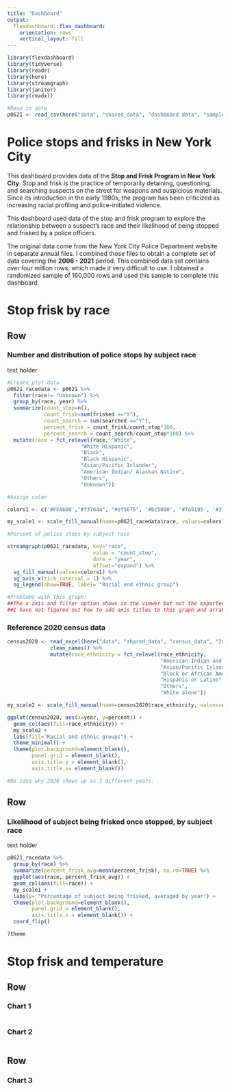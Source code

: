 ```yaml
---
title: "Dashboard"
output: 
  flexdashboard::flex_dashboard:
    orientation: rows
    vertical_layout: fill
---
```


```r
library(flexdashboard)
library(tidyverse)
library(readr)
library(here)
library(streamgraph)
library(janitor)
library(readxl)
```

```r
#Read in data
p0621 <- read_csv(here("data", "shared_data", "dashboard data", "sample_p0621.csv"))
```


Police stops and frisks in New York City {.sidebar}
=========
This dashboard provides data of the **Stop and Frisk Program in New York City**. Stop and frisk is the practice of temporarily detaining, questioning, and searching suspects on the street for weapons and suspicious materials. Since its introduction in the early 1980s, the program has been criticized as increasing racial profiling and police-initiated violence.

This dashboard used data of the stop and frisk program to explore the relationship between a suspect's race and their likelihood of being stopped and frisked by a police officers.

The original data come from the New York City Police Department website in separate annual files. I combined those files to obtain a complete set of data covering the **2006 - 2021** period. This combined data set contains over four million rows, which made it very difficult to use. I obtained a randomized sample of 160,000 rows and used this sample to complete this dashboard.

Stop frisk by race
========


Row {data-height=650}
-----------------------------------------------------------------------

### Number and distribution of police stops by subject race {data-width=10}
text holder

```r

#Create plot data
p0621_racedata <- p0621 %>%
  filter(race!= "Unknown") %>%
  group_by(race, year) %>%
  summarize(count_stop=n(),
            count_frisk=sum(frisked =="Y"),
            count_search = sum(searched =="Y"),
            percent_frisk = count_frisk/count_stop*100,
            percent_search = count_search/count_stop*100) %>%
  mutate(race = fct_relevel(race, "White", 
                        "White Hispanic", 
                        "Black", 
                        "Black Hispanic",
                        "Asian/Pacific Islander",
                        "American Indian/ Alaskan Native",
                        "Others",
                        "Unknown"))

#Assign color

colors1 <- c('#FFA600',"#ff764a", "#ef5675", '#bc5090', '#7a5195', '#374c80', '#003f5c', '#000000')

my_scale1 <- scale_fill_manual(name=p0621_racedata$race, values=colors1)

```

```r
#Percent of police stops by subject race

streamgraph(p0621_racedata, key="race", 
                            value = "count_stop", 
                            date = "year",
                            offset="expand") %>%
  sg_fill_manual(values=colors1) %>%
  sg_axis_x(tick_interval = 1) %>%
  sg_legend(show=TRUE, label= "Racial and ethnic group")

#Problems with this graph:
##The x axis and filter option shows in the viewer but not the exported document
##I have not figured out how to add axis titles to this graph and arrange the races in the order and colors I want.
```


### Reference 2020 census data {data-width=5}

```r
census2020 <- read_excel(here("data", "shared_data", "census_data", "2020censusNY.xlsx")) %>%
              clean_names() %>%
              mutate(race_ethnicity = fct_relevel(race_ethnicity,
                                                  "American Indian and Alaska Native alone",
                                                  "Asian/Pacific Islander",
                                                  "Black or African American alone",
                                                  "Hispanic or Latino",
                                                  "Others",
                                                  "White alone"))

my_scale2 <- scale_fill_manual(name=census2020$race_ethnicity, values=colors1)

ggplot(census2020, aes(x=year, y=percent)) +
  geom_col(aes(fill=race_ethnicity)) +
  my_scale2 +
  labs(fill="Racial and ethnic groups") +
  theme_minimal() +
  theme(plot.background=element_blank(),
        panel.grid = element_blank(),
        axis.title.y = element_blank(),
        axis.title.x= element_blank())

#No idea why 2020 shows up as 3 different years.
```



Row
-------

### Likelihood of subject being frisked once stopped, by subject race
text holder

```r
p0621_racedata %>%
  group_by(race) %>%
  summarize(percent_frisk_avg=mean(percent_frisk), na.rm=TRUE) %>%
  ggplot(aes(race, percent_frisk_avg)) +
  geom_col(aes(fill=race)) +
  my_scale1 + 
  labs(y= "Percentage of subject being frisked, averaged by year") +
  theme(plot.background=element_blank(),
        panel.grid = element_blank(),
        axis.title.x = element_blank()) +
  coord_flip()

?theme

```



Stop frisk and temperature {data-orientation=rows}
=======

Row
----------

### Chart 1

```r


```


### Chart 2

```r


```

Row
---------------------
### Chart 3

```r

```

